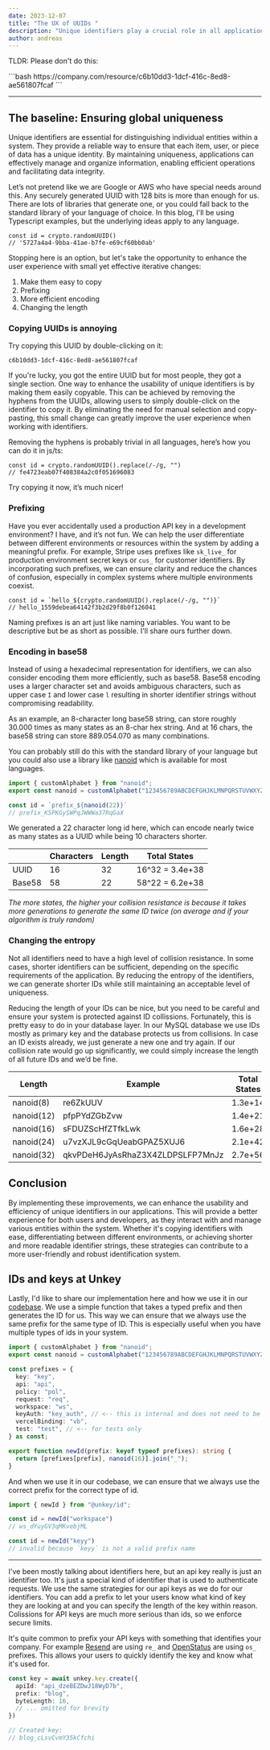 ```yaml
---
date: 2023-12-07
title: "The UX of UUIDs "
description: "Unique identifiers play a crucial role in all applications, from user authentication to resource management. While using a standard UUID will satisfy all your security concerns, there’s a lot we can improve for our users."
author: andreas
---
```



<p className="text-center">
TLDR: Please don't do this:
</p>
```bash
https://company.com/resource/c6b10dd3-1dcf-416c-8ed8-ae561807fcaf
```

___


## The baseline: Ensuring global uniqueness

Unique identifiers are essential for distinguishing individual entities within a system. They provide a reliable way to ensure that each item, user, or piece of data has a unique identity. By maintaining uniqueness, applications can effectively manage and organize information, enabling efficient operations and facilitating data integrity.

Let’s not pretend like we are Google or AWS who have special needs around this. Any securely generated UUID with 128 bits is more than enough for us. There are lots of libraries that generate one, or you could fall back to the standard library of your language of choice. In this blog, I'll be using Typescript examples, but the underlying ideas apply to any language.

```tsx
const id = crypto.randomUUID()
// '5727a4a4-9bba-41ae-b7fe-e69cf60bb0ab'
```

Stopping here is an option, but let's take the opportunity to enhance the user experience with small yet effective iterative changes:
1. Make them easy to copy
2. Prefixing
3. More efficient encoding
4. Changing the length

### Copying UUIDs is annoying

Try copying this UUID by double-clicking on it:

```
c6b10dd3-1dcf-416c-8ed8-ae561807fcaf
```

If you're lucky, you got the entire UUID but for most people, they got a single section. One way to enhance the usability of unique identifiers is by making them easily copyable. This can be achieved by removing the hyphens from the UUIDs, allowing users to simply double-click on the identifier to copy it. By eliminating the need for manual selection and copy-pasting, this small change can greatly improve the user experience when working with identifiers.


Removing the hyphens is probably trivial in all languages, here’s how you can do it in js/ts:

```tsx
const id = crypto.randomUUID().replace(/-/g, "")
// fe4723eab07f408384a2c0f051696083
```

Try copying it now, it’s much nicer!

### Prefixing

Have you ever accidentally used a production API key in a development environment? I have, and it’s not fun.
We can help the user differentiate between different environments or resources within the system by adding a meaningful prefix. For example, Stripe uses prefixes like `sk_live_` for production environment secret keys or `cus_` for customer identifiers. By incorporating such prefixes, we can ensure clarity and reduce the chances of confusion, especially in complex systems where multiple environments coexist.

```tsx
const id = `hello_${crypto.randomUUID().replace(/-/g, "")}`
// hello_1559debea64142f3b2d29f8b0f126041
```

Naming prefixes is an art just like naming variables. You want to be descriptive but be as short as possible. I'll share ours further down.


### Encoding in base58

Instead of using a hexadecimal representation for identifiers, we can also consider encoding them more efficiently, such as base58. Base58 encoding uses a larger character set and avoids ambiguous characters, such as upper case `I` and lower case `l` resulting in shorter identifier strings without compromising readability.

As an example, an 8-character long base58 string, can store roughly 30.000 times as many states as an 8-char hex string. And at 16 chars, the base58 string can store 889.054.070 as many combinations.

You can probably still do this with the standard library of your language but you could also use a library like [nanoid](https://github.com/ai/nanoid) which is available for most languages.


```ts
import { customAlphabet } from "nanoid";
export const nanoid = customAlphabet("123456789ABCDEFGHJKLMNPQRSTUVWXYZabcdefghijkmnopqrstuvwxyz");

const id = `prefix_${nanoid(22)}`
// prefix_KSPKGySWPqJWWWa37RqGaX
```

We generated a 22 character long id here, which can encode nearly twice as many states as a UUID while being 10 characters shorter.

|         | Characters  | Length  | Total States    |
| ------- | ----------- | ------- | --------------- |
| UUID    | 16          | 32      | 16^32 = 3.4e+38 |
| Base58  | 58          | 22      | 58^22 = 6.2e+38 |

*The more states, the higher your collision resistance is because it takes more generations to generate the same ID twice (on average and if your algorithm is truly random)*


### Changing the entropy

Not all identifiers need to have a high level of collision resistance. In some cases, shorter identifiers can be sufficient, depending on the specific requirements of the application. By reducing the entropy of the identifiers, we can generate shorter IDs while still maintaining an acceptable level of uniqueness.

Reducing the length of your IDs can be nice, but you need to be careful and ensure your system is protected against ID collissions. Fortunately, this is pretty easy to do in your database layer. In our MySQL database we use IDs mostly as primary key and the database protects us from collisions. In case an ID exists already, we just generate a new one and try again. If our collision rate would go up significantly, we could simply increase the length of all future IDs and we’d be fine.



| Length      | Example                           | Total States  |
| ----------- | --------------------------------- | ------------- |
| nanoid(8)   | re6ZkUUV                          | 1.3e+14       |
| nanoid(12)  | pfpPYdZGbZvw                      | 1.4e+21       |
| nanoid(16)  | sFDUZScHfZTfkLwk                  | 1.6e+28       |
| nanoid(24)  | u7vzXJL9cGqUeabGPAZ5XUJ6          | 2.1e+42       |
| nanoid(32)  | qkvPDeH6JyAsRhaZ3X4ZLDPSLFP7MnJz  | 2.7e+56       |


## Conclusion

By implementing these improvements, we can enhance the usability and efficiency of unique identifiers in our applications. This will provide a better experience for both users and developers, as they interact with and manage various entities within the system. Whether it's copying identifiers with ease, differentiating between different environments, or achieving shorter and more readable identifier strings, these strategies can contribute to a more user-friendly and robust identification system.


## IDs and keys at Unkey

Lastly, I'd like to share our implementation here and how we use it in our [codebase](https://github.com/unkeyed/unkey/blob/main/internal/id/src/index.ts). We use a simple function that takes a typed prefix and then generates the ID for us. This way we can ensure that we always use the same prefix for the same type of ID. This is especially useful when you have multiple types of ids in your system.


```ts title="/internal/ids/src/index.ts"
import { customAlphabet } from "nanoid";
export const nanoid = customAlphabet("123456789ABCDEFGHJKLMNPQRSTUVWXYZabcdefghijkmnopqrstuvwxyz");

const prefixes = {
  key: "key",
  api: "api",
  policy: "pol",
  request: "req",
  workspace: "ws",
  keyAuth: "key_auth", // <-- this is internal and does not need to be short or pretty
  vercelBinding: "vb",
  test: "test", // <-- for tests only
} as const;

export function newId(prefix: keyof typeof prefixes): string {
  return [prefixes[prefix], nanoid(16)].join("_");
}
```

And when we use it in our codebase, we can ensure that we always use the correct prefix for the correct type of id.

```ts title="somewhere.ts"
import { newId } from "@unkey/id";

const id = newId("workspace")
// ws_dYuyGV3qMKvebjML

const id = newId("keyy")
// invalid because `keyy` is not a valid prefix name
```

___



I've been mostly talking about identifiers here, but an api key really is just an identifier too. It's just a special kind of identifier that is used to authenticate requests. We use the same strategies for our api keys as we do for our identifiers. You can add a prefix to let your users know what kind of key they are looking at and you can specify the length of the key within reason.
Colissions for API keys are much more serious than ids, so we enforce secure limits.

It's quite common to prefix your API keys with something that identifies your company. For example [Resend](https://resend.com) are using `re_` and [OpenStatus](https://openstatus.dev) are using `os_` prefixes. This allows your users to quickly identify the key and know what it's used for.

```ts title="setting the key length and a prefix using @unkey/api"
const key = await unkey.key.create({
  apiId: "api_dzeBEZDwJ18WyD7b",
  prefix: "blog",
  byteLength: 16,
  // ... omitted for brevity
})

// Created key:
// blog_cLsvCvmY35kCfchi
```
